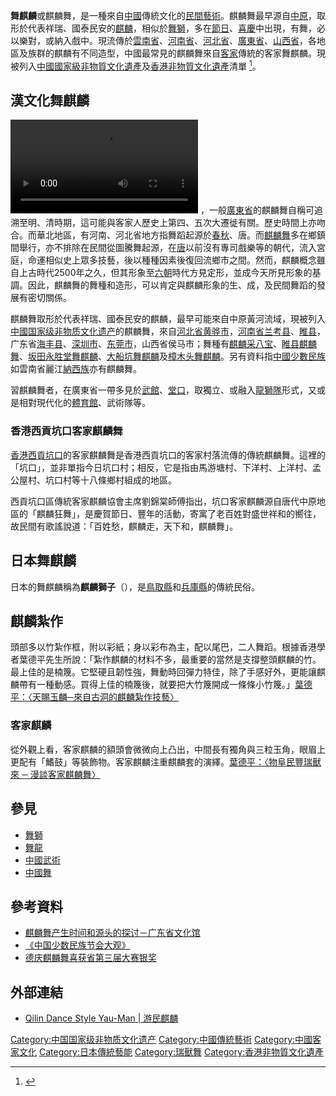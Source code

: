 {{客家}}

'''舞麒麟'''或麒麟舞，是一種來自[[中國|中國]]傳統文化的[[民間藝術|民間藝術]]。麒麟舞最早源自[[中原|中原]]，取形於代表祥瑞、國泰民安的[[麒麟|麒麟]]，相似於[[舞獅|舞獅]]，多在[[節日|節日]]、[[喜慶|喜慶]]中出現，有舞，必以樂對，或納入戲中。現流傳於[[雲南省|雲南省]]、[[河南省|河南省]]、[[河北省|河北省]]、[[廣東省|廣東省]]、[[山西省|山西省]]，各地區及族群的麒麟有不同造型，中國最常見的麒麟舞來自[[客家|客家]]傳統的客家舞麒麟。現被列入[[中國國家級非物質文化遺產|中國國家級非物質文化遺產]]及[[香港非物質文化遺產|香港非物質文化遺產]]清單 <ref>{{Cite web |url=http://www.legco.gov.hk/yr13-14/chinese/panels/ha/papers/ha0617cb2-1719-4-c.pdf |title=存档副本 |access-date=2015-02-19 |archive-date=2019-11-01 |archive-url=https://web.archive.org/web/20191101102712/https://www.legco.gov.hk/yr13-14/chinese/panels/ha/papers/ha0617cb2-1719-4-c.pdf |dead-url=no }}</ref>。

==漢文化舞麒麟==
[[File:2021年2月15日_锣鼓辞旧岁_神兽贺新春——香港舞麒麟文化代代传.webm|2021年2月15日 锣鼓辞旧岁 神兽贺新春——香港舞麒麟文化代代传]]
{{Fact|根據各方資源來源}}，一般[[廣東省|廣東省]]的麒麟舞自稱可追溯至明、清時期，這可能與客家人歷史上第四、五次大遷徙有關。歷史時間上亦吻合。而華北地區，有河南、河北省地方指舞蹈起源於[[春秋|春秋]]、唐。而[[麒麟舞|麒麟舞]]多在鄉鎮間舉行，亦不排除在民間從圖騰舞起源，在[[唐|唐]]以前沒有專司戲樂等的朝代，流入宮庭，命運相似史上眾多技藝，後以種種因素後復回流鄉市之間。然而，麒麟概念雖自上古時代2500年之久，但其形象至[[六朝|六朝]]時代方見定形，並成今天所見形象的基調。因此，麒麟舞的舞種和造形，可以肯定與麒麟形象的生、成，及民間舞蹈的發展有密切關係。

麒麟舞取形於代表祥瑞、國泰民安的麒麟，最早可能來自中原黃河流域，現被列入[[中国国家级非物质文化遗产列表|中國国家级非物质文化遗产]]的麒麟舞，來自[[河北省|河北省]][[黄骅市|黄骅市]]，[[河南省|河南省]][[兰考县|兰考县]]、[[睢县|睢县]]，广东省[[海丰县|海丰县]]、[[深圳市|深圳市]]、[[东莞市|东莞市]]，山西省侯马市；舞種有[[麒麟采八宝|麒麟采八宝]]、[[睢县麒麟舞|睢县麒麟舞]]、[[坂田永胜堂舞麒麟|坂田永胜堂舞麒麟]]、[[大船坑舞麒麟|大船坑舞麒麟]]及[[樟木头舞麒麟|樟木头舞麒麟]]。另有資料指[[中國民族列表|中國少數民族]]如雲南省麗江[[納西族|納西族]]亦有麒麟舞。

習麒麟舞者，在廣東省一帶多見於[[武館|武館]]、[[堂口|堂口]]，取獨立、或融入[[龍獅隊|龍獅隊]]形式，又或是相對現代化的[[體育館|體育館]]、武術隊等。

===香港西貢坑口客家麒麟舞===
[[香港|香港]][[西貢區|西貢]][[坑口_(香港)|坑口]]的客家麒麟舞是香港西貢坑口的客家村落流傳的傳統麒麟舞。這裡的「坑口」，並非單指今日坑口村；相反，它是指由馬游塘村、下洋村、上洋村、孟公屋村、坑口村等十八條鄉村組成的地區。

西貢坑口區傳統客家麒麟協會主席劉錦棠師傅指出，坑口客家麒麟源自唐代中原地區的「麒麟狂舞」，是慶賀節日、豐年的活動，寄寓了老百姓對盛世祥和的嚮往，故民間有歌謠說道：「百姓愁，麒麟走，天下和，麒麟舞」。

==日本舞麒麟==
日本的舞麒麟稱為'''麒麟獅子'''（{{lang|ja|きりんじし}}），是[[鳥取縣|鳥取縣]]和[[兵庫縣|兵庫縣]]的傳統民俗。


== 麒麟紮作 ==
頭部多以竹紮作框，附以彩紙；身以彩布為主，配以尾巴，二人舞蹈。根據香港學者葉德平先生所說：「紮作麒麟的材料不多，最重要的當然是支撐整頭麒麟的竹。最上佳的是楠篾。它堅硬且韌性強，舞動時回彈力特佳，除了手感好外，更能讓麒麟帶有一種動感。買得上佳的楠篾後，就要把大竹篾開成一條條小竹篾。」[https://web.archive.org/web/20161130035203/http://www.hkcd.com.hk/content/2016-09/15/content_3589843.htm 葉德平：〈天賜玉麟─來自古洞的麒麟紮作技藝〉]
===客家麒麟===
從外觀上看，客家麒麟的額頭會微微向上凸出，中間長有獨角與三粒玉角，眼眉上更配有「鰭鼓」等裝飾物。客家麒麟注重麒麟套的演繹。[https://www.hkptu.org/ptunews/35118 葉德平：〈物阜民豐瑞獸來 ─  漫談客家麒麟舞〉] {{Wayback|url=https://www.hkptu.org/ptunews/35118 |date=20170325113001 }}

== 參見 ==
* [[舞獅|舞獅]]
* [[舞龍|舞龍]]
* [[中國武術|中國武術]]
* [[中國舞|中國舞]]

== 參考資料 ==
{{reflist}}
* [https://web.archive.org/web/20160304085607/http://www.gdsqyg.com/gbkw/show.php?itemid=32&page=35 麒麟舞产生时间和源头的探讨－广东省文化馆]
* [https://web.archive.org/web/20110912094831/http://www.suliantuo.net/dg-n-1.htm 《中国少数民族节会大观》]
* [https://web.archive.org/web/20160304135300/http://www.boosj.com/1477883.html 德庆麒麟舞喜获省第三届大赛银奖]

== 外部連結 ==
* [http://www.youtube.com/watch?v=FKer8GUT5Fg&feature=related Qilin Dance Style Yau-Man | 游民麒麟] {{Wayback|url=http://www.youtube.com/watch?v=FKer8GUT5Fg&feature=related |date=20160921211824 }}

[[Category:中国国家级非物质文化遗产|Category:中国国家级非物质文化遗产]]
[[Category:中國傳統藝術|Category:中國傳統藝術]]
[[Category:中國客家文化|Category:中國客家文化]]
[[Category:日本傳統藝能|Category:日本傳統藝能]]
[[Category:瑞獸舞|Category:瑞獸舞]]
[[Category:香港非物質文化遺產|Category:香港非物質文化遺產]]